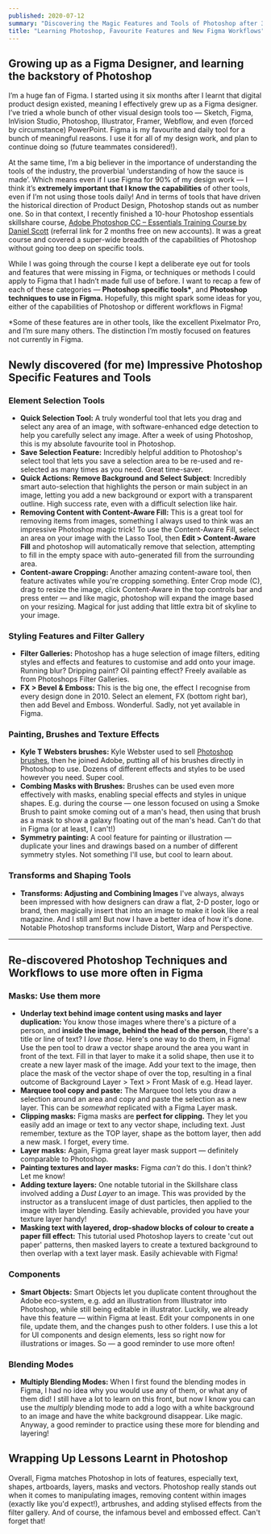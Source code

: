 ```yaml
---
published: 2020-07-12
summary: "Discovering the Magic Features and Tools of Photoshop after 3 years of using Figma, and copying new Photoshop Workflows to use in Figma."
title: "Learning Photoshop, Favourite Features and New Figma Workflows"
---
```


## Growing up as a Figma Designer, and learning the backstory of Photoshop

I’m a huge fan of Figma. I started using it six months after I learnt that digital product design existed, meaning I effectively grew up as a Figma designer. I’ve tried a whole bunch of other visual design tools too — Sketch, Figma, InVision Studio, Photoshop, Illustrator, Framer, Webflow, and even (forced by circumstance) PowerPoint. Figma is my favourite and daily tool for a bunch of meaningful reasons. I use it for all of my design work, and plan to continue doing so (future teammates considered!).

At the same time, I’m a big believer in the importance of understanding the tools of the industry, the proverbial ‘understanding of how the sauce is made’. Which means even if I use Figma for 90% of my design work — I think it’s **extremely important that I know the capabilities** of other tools, even if I’m not using those tools daily! And in terms of tools that have driven the historical direction of Product Design, Photoshop stands out as number one. So in that context, I recently finished a 10-hour Photoshop essentials skillshare course, [Adobe Photoshop CC – Essentials Training Course by Daniel Scott](https://skl.sh/2B9l1BA) (referral link for 2 months free on new accounts). It was a great course and covered a super-wide breadth of the capabilities of Photoshop without going too deep on specific tools.

While I was going through the course I kept a deliberate eye out for tools and features that were missing in Figma, or techniques or methods I could apply to Figma that I hadn’t made full use of before. I want to recap a few of each of these categories — **Photoshop specific tools\***, and **Photoshop techniques to use in Figma.** Hopefully, this might spark some ideas for you, either of the capabilities of Photoshop or different workflows in Figma!

\*Some of these features are in other tools, like the excellent Pixelmator Pro, and I’m sure many others. The distinction I’m mostly focused on features not currently in Figma.

## Newly discovered (for me) Impressive Photoshop Specific Features and Tools

### Element Selection Tools

-   **Quick Selection Tool:** A truly wonderful tool that lets you drag and select any area of an image, with software-enhanced edge detection to help you carefully select any image. After a week of using Photoshop, this is my absolute favourite tool in Photoshop.
-   **Save Selection Feature:** Incredibly helpful addition to Photoshop's select tool that lets you save a selection area to be re-used and re-selected as many times as you need. Great time-saver.
-   **Quick Actions: Remove Background and Select Subject**: Incredibly smart auto-selection that highlights the person or main subject in an image, letting you add a new background or export with a transparent outline. High success rate, even with a difficult selection like hair.
-   **Removing Content with Content-Aware Fill:** This is a great tool for removing items from images, something I always used to think was an impressive Photoshop magic trick! To use the Content-Aware Fill, select an area on your image with the Lasso Tool, then **Edit > Content-Aware Fill** and photoshop will automatically remove that selection, attempting to fill in the empty space with auto-generated fill from the surrounding area.
-   **Content-aware Cropping:** Another amazing content-aware tool, then feature activates while you're cropping something. Enter Crop mode (C), drag to resize the image, click Content-Aware in the top controls bar and press enter — and like magic, photoshop will expand the image based on your resizing. Magical for just adding that little extra bit of skyline to your image.

### Styling Features and Filter Gallery

-   **Filter Galleries:** Photoshop has a huge selection of image filters, editing styles and effects and features to customise and add onto your image. Running blur? Dripping paint? Oil painting effect? Freely available as from Photoshops Filter Galleries.
-   **FX > Bevel & Emboss:** This is the big one, the effect I recognise from every design done in 2010. Select an element, FX (bottom right bar), then add Bevel and Emboss. Wonderful. Sadly, not yet available in Figma.

### Painting, Brushes and Texture Effects

-   **Kyle T Websters brushes:** Kyle Webster used to sell [Photoshop brushes](https://www.kylebrush.com/), then he joined Adobe, putting all of his brushes directly in Photoshop to use. Dozens of different effects and styles to be used however you need. Super cool.
-   **Combing Masks with Brushes:** Brushes can be used even more effectively with masks, enabling special effects and styles in unique shapes. E.g. during the course — one lesson focused on using a Smoke Brush to paint smoke coming out of a man's head, then using that brush as a mask to show a galaxy floating out of the man's head. Can't do that in Figma (or at least, I can't!)
-   **Symmetry painting:** A cool feature for painting or illustration — duplicate your lines and drawings based on a number of different symmetry styles. Not something I'll use, but cool to learn about.

### Transforms and Shaping Tools

-   **Transforms: Adjusting and Combining Images** I've always, always been impressed with how designers can draw a flat, 2-D poster, logo or brand, then magically insert that into an image to make it look like a real magazine. And I still am! But now I have a better idea of how it's done. Notable Photoshop transforms include Distort, Warp and Perspective.

<hr />

## Re-discovered Photoshop Techniques and Workflows to use more often in Figma

### Masks: Use them more

-   **Underlay text behind image content using masks and layer duplication:** You know those images where there's a picture of a person, and **inside the image, behind the head of the person**, there's a title or line of text? I _love those._ Here's one way to do them, in Figma! Use the pen tool to draw a vector shape around the area you want in front of the text. Fill in that layer to make it a solid shape, then use it to create a new layer mask of the image. Add your text to the image, then place the mask of the vector shape of over the top, resulting in a final outcome of Background Layer > Text > Front Mask of e.g. Head layer.
-   **Marquee tool copy and paste:** The Marquee tool lets you draw a selection around an area and copy and paste the selection as a new layer. This can be _somewhat_ replicated with a Figma Layer mask.
-   **Clipping masks:** Figma masks are **perfect for clipping.** They let you easily add an image or text to any vector shape, including text. Just remember, texture as the TOP layer, shape as the bottom layer, then add a new mask. I forget, every time.
-   **Layer masks:** Again, Figma great layer mask support — definitely comparable to Photoshop.
-   **Painting textures and layer masks:** Figma _can't_ do this. I don't think? Let me know!
-   **Adding texture layers:** One notable tutorial in the Skillshare class involved adding a _Dust Layer_ to an image. This was provided by the instructor as a translucent image of dust particles, then applied to the image with layer blending. Easily achievable, provided you have your texture layer handy!
-   **Masking text with layered, drop-shadow blocks of colour to create a paper fill effect:** This tutorial used Photoshop layers to create 'cut out paper' patterns, then masked layers to create a textured background to then overlap with a text layer mask. Easily achievable with Figma!

### Components

-   **Smart Objects:** Smart Objects let you duplicate content throughout the Adobe eco-system, e.g. add an illustration from Illustrator into Photoshop, while still being editable in illustrator. Luckily, we already have this feature — within Figma at least. Edit your components in one file, update them, and the changes push to other folders. I use this a lot for UI components and design elements, less so right now for illustrations or images. So — a good reminder to use more often!

### Blending Modes

-   **Multiply Blending Modes:** When I first found the blending modes in Figma, I had no idea why you would use any of them, or what any of them did! I still have a lot to learn on this front, but now I know you can use the _multiply_ blending mode to add a logo with a white background to an image and have the white background disappear. Like magic. Anyway, a good reminder to practice using these more for blending and layering!

## Wrapping Up Lessons Learnt in Photoshop

Overall, Figma matches Photoshop in lots of features, especially text, shapes, artboards, layers, masks and vectors. Photoshop really stands out when it comes to manipulating images, removing content within images (exactly like you'd expect!), artbrushes, and adding stylised effects from the filter gallery. And of course, the infamous bevel and embossed effect. Can't forget that!
